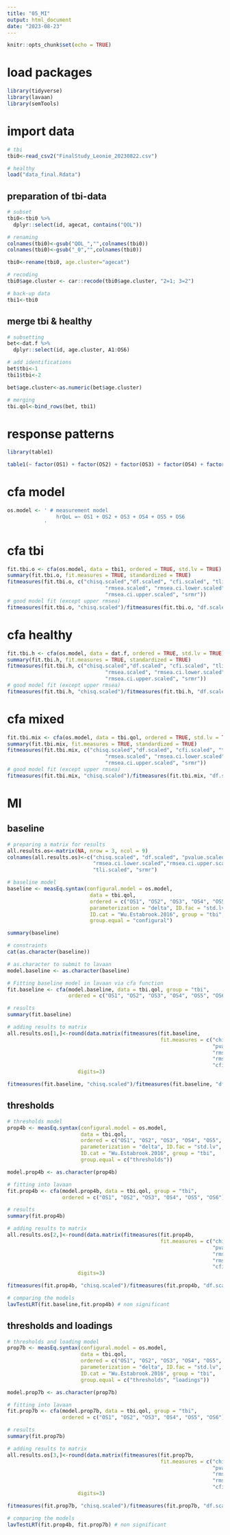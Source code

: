 ```yaml
---
title: "05_MI"
output: html_document
date: "2023-08-23"
---
```


```r
knitr::opts_chunk$set(echo = TRUE)
```

# load packages

```r
library(tidyverse)
library(lavaan)
library(semTools)
```

# import data
```r
# tbi
tbi0<-read_csv2("FinalStudy_Leonie_20230822.csv")
```

```r
# healthy
load("data_final.Rdata")
```

## preparation of tbi-data
```r
# subset
tbi0<-tbi0 %>% 
  dplyr::select(id, agecat, contains("QOL"))

# renaming
colnames(tbi0)<-gsub("QOL_","",colnames(tbi0))
colnames(tbi0)<-gsub("_0","",colnames(tbi0))

tbi0<-rename(tbi0, age.cluster="agecat")

# recoding
tbi0$age.cluster <- car::recode(tbi0$age.cluster, "2=1; 3=2")

# back-up data
tbi1<-tbi0
```

## merge tbi & healthy
```r
# subsetting
bet<-dat.f %>% 
  dplyr::select(id, age.cluster, A1:OS6)

# add identifications
bet$tbi<-1
tbi1$tbi<-2

bet$age.cluster<-as.numeric(bet$age.cluster)

# merging
tbi.qol<-bind_rows(bet, tbi1)
```

# response patterns
```r
library(table1)

table1(~ factor(OS1) + factor(OS2) + factor(OS3) + factor(OS4) + factor(OS5) + factor(OS6), data = tbi1)
```

# cfa model
```r
os.model <- ' # measurement model
                hrQoL =~ OS1 + OS2 + OS3 + OS4 + OS5 + OS6
            '
```

# cfa tbi
```r
fit.tbi.o <- cfa(os.model, data = tbi1, ordered = TRUE, std.lv = TRUE)
summary(fit.tbi.o, fit.measures = TRUE, standardized = TRUE)
fitmeasures(fit.tbi.o, c("chisq.scaled","df.scaled", "cfi.scaled", "tli.scaled",
                                "rmsea.scaled", "rmsea.ci.lower.scaled",
                                "rmsea.ci.upper.scaled", "srmr"))
# good model fit (except upper rmsea)
fitmeasures(fit.tbi.o, "chisq.scaled")/fitmeasures(fit.tbi.o, "df.scaled")
```

# cfa healthy
```r
fit.tbi.h <- cfa(os.model, data = dat.f, ordered = TRUE, std.lv = TRUE)
summary(fit.tbi.h, fit.measures = TRUE, standardized = TRUE)
fitmeasures(fit.tbi.h, c("chisq.scaled","df.scaled", "cfi.scaled", "tli.scaled",
                                "rmsea.scaled", "rmsea.ci.lower.scaled",
                                "rmsea.ci.upper.scaled", "srmr"))
# good model fit (except upper rmsea)
fitmeasures(fit.tbi.h, "chisq.scaled")/fitmeasures(fit.tbi.h, "df.scaled")
```

# cfa mixed
```r
fit.tbi.mix <- cfa(os.model, data = tbi.qol, ordered = TRUE, std.lv = TRUE)
summary(fit.tbi.mix, fit.measures = TRUE, standardized = TRUE)
fitmeasures(fit.tbi.mix, c("chisq.scaled","df.scaled", "cfi.scaled", "tli.scaled",
                                "rmsea.scaled", "rmsea.ci.lower.scaled",
                                "rmsea.ci.upper.scaled", "srmr"))
# good model fit (except upper rmsea)
fitmeasures(fit.tbi.mix, "chisq.scaled")/fitmeasures(fit.tbi.mix, "df.scaled")
```

# MI
## baseline
```r
# preparing a matrix for results
all.results.os<-matrix(NA, nrow = 3, ncol = 9)
colnames(all.results.os)<-c("chisq.scaled", "df.scaled", "pvalue.scaled", "rmsea.scaled",
                            "rmsea.ci.lower.scaled","rmsea.ci.upper.scaled", "cfi.scaled",
                            "tli.scaled", "srmr")

# baseline model
baseline <- measEq.syntax(configural.model = os.model,
                           data = tbi.qol,
                           ordered = c("OS1", "OS2", "OS3", "OS4", "OS5", "OS6"),
                           parameterization = "delta", ID.fac = "std.lv",
                           ID.cat = "Wu.Estabrook.2016", group = "tbi",
                           group.equal = "configural")

summary(baseline)

# constraints
cat(as.character(baseline))

# as.character to submit to lavaan
model.baseline <- as.character(baseline)

# Fitting baseline model in lavaan via cfa function
fit.baseline <- cfa(model.baseline, data = tbi.qol, group = "tbi",
                    ordered = c("OS1", "OS2", "OS3", "OS4", "OS5", "OS6"), std.lv = TRUE)

# results
summary(fit.baseline)

# adding results to matrix
all.results.os[1,]<-round(data.matrix(fitmeasures(fit.baseline,
                                                  fit.measures = c("chisq.scaled", "df.scaled", 
                                                                   "pvalue.scaled", "rmsea.scaled",
                                                                   "rmsea.ci.lower.scaled",
                                                                   "rmsea.ci.upper.scaled",
                                                                   "cfi.scaled","tli.scaled", "srmr"))),
                       digits=3)

fitmeasures(fit.baseline, "chisq.scaled")/fitmeasures(fit.baseline, "df.scaled")
```

## thresholds
```r
# thresholds model
prop4b <- measEq.syntax(configural.model = os.model,
                        data = tbi.qol,
                        ordered = c("OS1", "OS2", "OS3", "OS4", "OS5", "OS6"),
                        parameterization = "delta", ID.fac = "std.lv",
                        ID.cat = "Wu.Estabrook.2016", group = "tbi",
                        group.equal = c("thresholds"))

model.prop4b <- as.character(prop4b)

# fitting into lavaan
fit.prop4b <- cfa(model.prop4b, data = tbi.qol, group = "tbi",
                  ordered = c("OS1", "OS2", "OS3", "OS4", "OS5", "OS6"), std.lv = TRUE)

# results
summary(fit.prop4b)

# adding results to matrix
all.results.os[2,]<-round(data.matrix(fitmeasures(fit.prop4b,
                                                  fit.measures = c("chisq.scaled", "df.scaled", 
                                                                   "pvalue.scaled", "rmsea.scaled",
                                                                   "rmsea.ci.lower.scaled",
                                                                   "rmsea.ci.upper.scaled",
                                                                   "cfi.scaled","tli.scaled", "srmr"))),
                       digits=3)

fitmeasures(fit.prop4b, "chisq.scaled")/fitmeasures(fit.prop4b, "df.scaled")

# comparing the models
lavTestLRT(fit.baseline,fit.prop4b) # non significant
```

## thresholds and loadings
```r
# thresholds and loading model
prop7b <- measEq.syntax(configural.model = os.model,
                        data = tbi.qol,
                        ordered = c("OS1", "OS2", "OS3", "OS4", "OS5", "OS6"),
                        parameterization = "delta", ID.fac = "std.lv",
                        ID.cat = "Wu.Estabrook.2016", group = "tbi",
                        group.equal = c("thresholds", "loadings"))

model.prop7b <- as.character(prop7b)

# fitting into lavaan
fit.prop7b <- cfa(model.prop7b, data = tbi.qol, group = "tbi",
                  ordered = c("OS1", "OS2", "OS3", "OS4", "OS5", "OS6"), std.lv = TRUE)

# results
summary(fit.prop7b)

# adding results to matrix
all.results.os[3,]<-round(data.matrix(fitmeasures(fit.prop7b,
                                                  fit.measures = c("chisq.scaled", "df.scaled", 
                                                                   "pvalue.scaled", "rmsea.scaled",
                                                                   "rmsea.ci.lower.scaled",
                                                                   "rmsea.ci.upper.scaled",
                                                                   "cfi.scaled","tli.scaled", "srmr"))),
                       digits=3)

fitmeasures(fit.prop7b, "chisq.scaled")/fitmeasures(fit.prop7b, "df.scaled")

# comparing the models
lavTestLRT(fit.prop4b, fit.prop7b) # non significant
```

